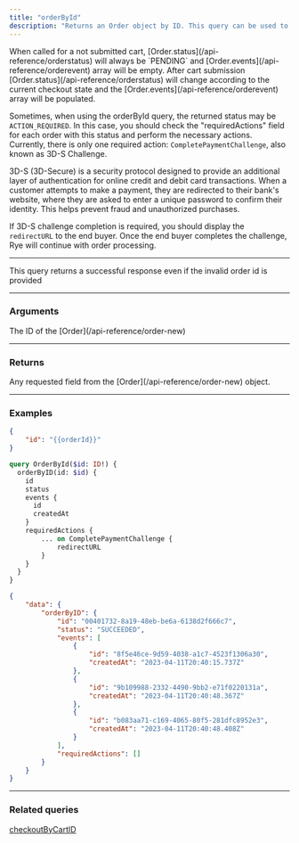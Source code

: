 ```yaml
---
title: "orderById"
description: "Returns an Order object by ID. This query can be used to retrieve information about the individual order."
---
```


<Note>
    When called for a not submitted cart, [Order.status](/api-reference/orderstatus) will always be `PENDING` and [Order.events](/api-reference/orderevent) array will be empty. After cart submission [Order.status](/api-reference/orderstatus) will change according to the current checkout state and the [Order.events](/api-reference/orderevent) array will be populated.
</Note>

Sometimes, when using the orderById query, the returned status may be `ACTION_REQUIRED`. In this case, you should check the "requiredActions" field for each order with this status and perform the necessary actions. Currently, there is only one required action: `CompletePaymentChallenge`, also known as 3D-S Challenge.

3D-S (3D-Secure) is a security protocol designed to provide an additional layer of authentication for online credit and debit card transactions. When a customer attempts to make a payment, they are redirected to their bank's website, where they are asked to enter a unique password to confirm their identity. This helps prevent fraud and unauthorized purchases.

If 3D-S challenge completion is required, you should display the `redirectURL` to the end buyer. Once the end buyer completes the challenge, Rye will continue with order processing.

---

<Warning>
    This query returns a successful response even if the invalid order id is provided
</Warning>

---

### Arguments

<ParamField path="id" type="ID!">
  The ID of the [Order](/api-reference/order-new)
</ParamField>

---

### Returns

<ParamField path="Order" type="Order">
  Any requested field from the [Order](/api-reference/order-new) object.
</ParamField>

---

### Examples

```json Query arguments
{
    "id": "{{orderId}}"
}
```

```GraphQL GraphQL
query OrderById($id: ID!) {
  orderByID(id: $id) {
    id
    status
    events {
      id
      createdAt
    }
    requiredActions {
    	... on CompletePaymentChallenge {
    		redirectURL
    	}
    }
  }
}
```

<ResponseExample>

```json Response
{
    "data": {
        "orderByID": {
            "id": "00401732-8a19-48eb-be6a-6138d2f666c7",
            "status": "SUCCEEDED",
            "events": [
                {
                    "id": "8f5e46ce-9d59-4038-a1c7-4523f1306a30",
                    "createdAt": "2023-04-11T20:40:15.737Z"
                },
                {
                    "id": "9b109988-2332-4490-9bb2-e71f0220131a",
                    "createdAt": "2023-04-11T20:40:48.367Z"
                },
                {
                    "id": "b083aa71-c169-4065-80f5-281dfc8952e3",
                    "createdAt": "2023-04-11T20:40:48.408Z"
                }
            ],
          	"requiredActions": []
        }
    }
}
```
</ResponseExample>

---

### Related queries

[checkoutByCartID](/api-reference/orderbyid)